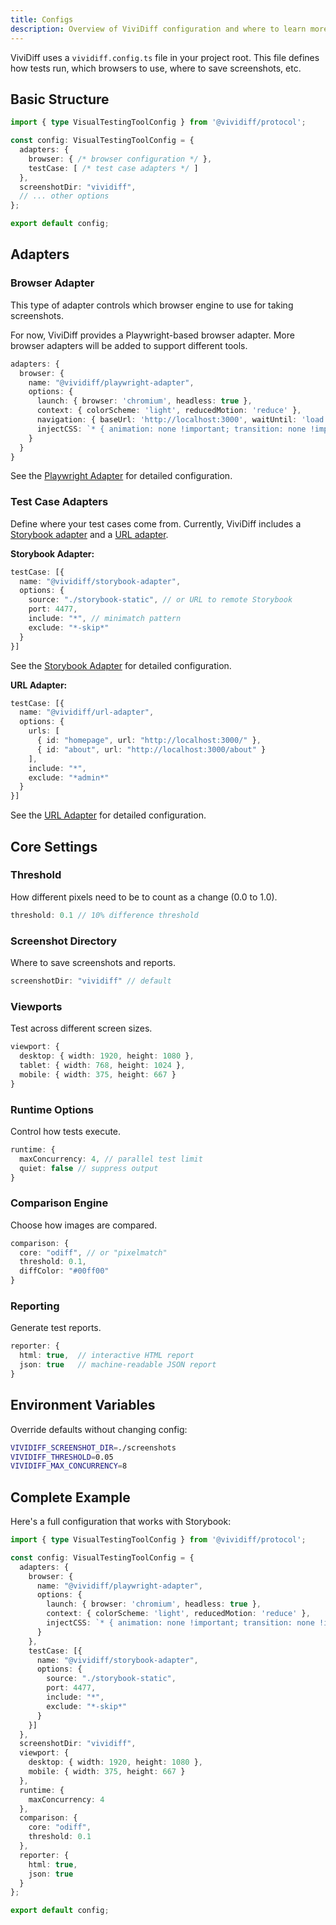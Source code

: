 ```yaml
---
title: Configs
description: Overview of ViviDiff configuration and where to learn more
---
```


ViviDiff uses a `vividiff.config.ts` file in your project root. This file defines how tests run, which browsers to use, where to save screenshots, etc.

## Basic Structure

```typescript
import { type VisualTestingToolConfig } from '@vividiff/protocol';

const config: VisualTestingToolConfig = {
  adapters: {
    browser: { /* browser configuration */ },
    testCase: [ /* test case adapters */ ]
  },
  screenshotDir: "vividiff",
  // ... other options
};

export default config;
```

## Adapters

### Browser Adapter

This type of adapter controls which browser engine to use for taking screenshots.

For now, ViviDiff provides a Playwright-based browser adapter. More browser adapters will be added to support different tools.

```typescript
adapters: {
  browser: {
    name: "@vividiff/playwright-adapter",
    options: {
      launch: { browser: 'chromium', headless: true },
      context: { colorScheme: 'light', reducedMotion: 'reduce' },
      navigation: { baseUrl: 'http://localhost:3000', waitUntil: 'load', timeoutMs: 30000 },
      injectCSS: `* { animation: none !important; transition: none !important; }`
    }
  }
}
```

See the [Playwright Adapter](/docs/adapters/playwright) for detailed configuration.

### Test Case Adapters

Define where your test cases come from. Currently, ViviDiff includes a [Storybook adapter](/docs/adapters/storybook) and a [URL adapter](/docs/adapters/url).

**Storybook Adapter:**
```typescript
testCase: [{
  name: "@vividiff/storybook-adapter",
  options: {
    source: "./storybook-static", // or URL to remote Storybook
    port: 4477,
    include: "*", // minimatch pattern
    exclude: "*-skip*"
  }
}]
```
See the [Storybook Adapter](/docs/adapters/storybook) for detailed configuration.

**URL Adapter:**
```typescript
testCase: [{
  name: "@vividiff/url-adapter",
  options: {
    urls: [
      { id: "homepage", url: "http://localhost:3000/" },
      { id: "about", url: "http://localhost:3000/about" }
    ],
    include: "*",
    exclude: "*admin*"
  }
}]
```

See the [URL Adapter](/docs/adapters/url) for detailed configuration.

## Core Settings

### Threshold

How different pixels need to be to count as a change (0.0 to 1.0).

```typescript
threshold: 0.1 // 10% difference threshold
```

### Screenshot Directory

Where to save screenshots and reports.

```typescript
screenshotDir: "vividiff" // default
```

### Viewports

Test across different screen sizes.

```typescript
viewport: {
  desktop: { width: 1920, height: 1080 },
  tablet: { width: 768, height: 1024 },
  mobile: { width: 375, height: 667 }
}
```

### Runtime Options

Control how tests execute.

```typescript
runtime: {
  maxConcurrency: 4, // parallel test limit
  quiet: false // suppress output
}
```

### Comparison Engine

Choose how images are compared.

```typescript
comparison: {
  core: "odiff", // or "pixelmatch"
  threshold: 0.1,
  diffColor: "#00ff00"
}
```

### Reporting

Generate test reports.

```typescript
reporter: {
  html: true,  // interactive HTML report
  json: true   // machine-readable JSON report
}
```

## Environment Variables

Override defaults without changing config:

```bash
VIVIDIFF_SCREENSHOT_DIR=./screenshots
VIVIDIFF_THRESHOLD=0.05
VIVIDIFF_MAX_CONCURRENCY=8
```

## Complete Example

Here's a full configuration that works with Storybook:

```typescript
import { type VisualTestingToolConfig } from '@vividiff/protocol';

const config: VisualTestingToolConfig = {
  adapters: {
    browser: {
      name: "@vividiff/playwright-adapter",
      options: {
        launch: { browser: 'chromium', headless: true },
        context: { colorScheme: 'light', reducedMotion: 'reduce' },
        injectCSS: `* { animation: none !important; transition: none !important; }`
      }
    },
    testCase: [{
      name: "@vividiff/storybook-adapter",
      options: {
        source: "./storybook-static",
        port: 4477,
        include: "*",
        exclude: "*-skip*"
      }
    }]
  },
  screenshotDir: "vividiff",
  viewport: {
    desktop: { width: 1920, height: 1080 },
    mobile: { width: 375, height: 667 }
  },
  runtime: {
    maxConcurrency: 4
  },
  comparison: {
    core: "odiff",
    threshold: 0.1
  },
  reporter: {
    html: true,
    json: true
  }
};

export default config;
```
